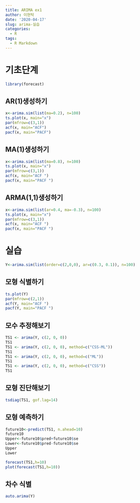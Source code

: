 ```yaml
---
title: ARIMA ex1
author: 이현탁
date: '2020-04-17'
slug: arima-실습
categories:
  - R
tags:
  - R Markdown
---
```

# 기초단계

```r
library(forecast)
```
## AR(1)생성하기
```r
x<-arima.sim(list(ma=0.2), n=100)
ts.plot(x, main="x")
par(mfrow=c(3,1))
acf(x, main="ACF")
pacf(x, main="PACF")
```

## MA(1)생성하기
```r
x<-arima.sim(list(ma=0.8), n=100)
ts.plot(x, main="x")
par(mfrow=c(3,1))
acf(x, main="ACF ")
pacf(x, main="PACF ")
```

## ARMA(1,1)생성하기
```r
x<-arima.sim(list(ar=0.4, ma=-0.3), n=100)
ts.plot(x, main="x")
par(mfrow=c(3,1))
acf(x, main="ACF ")
pacf(x, main="PACF ") 
```


# 실습
```r
Y<-arima.sim(list(order=c(2,0,0), ar=c(0.3, 0.1)), n=100)
```
## 모형 식별하기
```r
ts.plot(Y)
par(mfrow=c(2,1))
acf(Y, main="ACF ")
pacf(Y, main="PACF ")
```
## 모수 추정해보기
```r
TS1 <- arima(Y, c(2, 0, 0))
TS1
TS1 <- arima(Y, c(2, 0, 0), method=c("CSS-ML"))
TS1
TS1 <- arima(Y, c(2, 0, 0), method=c("ML"))
TS1
TS1 <- arima(Y, c(2, 0, 0), method=c("CSS"))
TS1
```
## 모형 진단해보기
```r
tsdiag(TS1, gof.lag=14)
```
## 모형 예측하기
```r
future10<-predict(TS1, n.ahead=10)
future10
Upper<-future10$pred+future10$se
Lower<-future10$pred-future10$se
Upper
Lower

forecast(TS1,h=10)
plot(forecast(TS1,h=10))

```

## 차수 식별

```r
auto.arima(Y)
```

